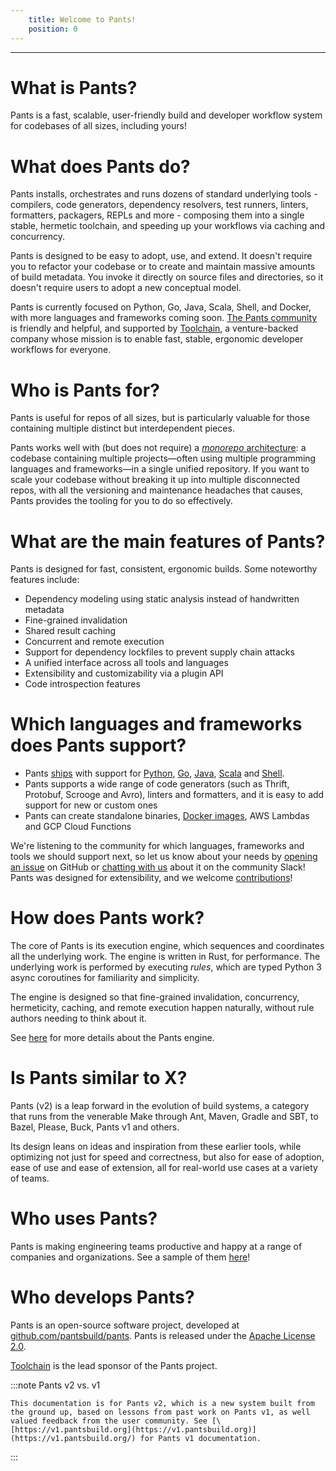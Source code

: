 ```yaml
---
    title: Welcome to Pants!
    position: 0
---
```


---

# What is Pants?

Pants is a fast, scalable, user-friendly build and developer workflow system for codebases of all sizes, including yours!

# What does Pants do?

Pants installs, orchestrates and runs dozens of standard underlying tools - compilers, code generators, dependency resolvers, test runners, linters, formatters, packagers, REPLs and more - composing them into a single stable, hermetic toolchain, and speeding up your workflows via caching and concurrency.

Pants is designed to be easy to adopt, use, and extend. It doesn't require you to refactor your codebase or to create and maintain massive amounts of build metadata. You invoke it directly on source files and directories, so it doesn't require users to adopt a new conceptual model.

Pants is currently focused on Python, Go, Java, Scala, Shell, and Docker, with more languages and frameworks coming soon. [The Pants community](../getting-help/the-pants-community/index.mdx) is friendly and helpful, and supported by [Toolchain](https://toolchain.com/), a venture-backed company whose mission is to enable fast, stable, ergonomic developer workflows for everyone.

# Who is Pants for?

Pants is useful for repos of all sizes, but is particularly valuable for those containing multiple distinct but interdependent pieces.

Pants works well with (but does not require) a [_monorepo_ architecture](https://blog.pantsbuild.org/the-monorepo-approach-to-code-management/): a codebase containing multiple projects—often using multiple programming languages and frameworks—in a single unified repository. If you want to scale your codebase without breaking it up into multiple disconnected repos, with all the versioning and maintenance headaches that causes, Pants provides the tooling for you to do so effectively.

# What are the main features of Pants?

Pants is designed for fast, consistent, ergonomic builds. Some noteworthy features include:

- Dependency modeling using static analysis instead of handwritten metadata
- Fine-grained invalidation
- Shared result caching
- Concurrent and remote execution
- Support for dependency lockfiles to prevent supply chain attacks
- A unified interface across all tools and languages
- Extensibility and customizability via a plugin API
- Code introspection features

# Which languages and frameworks does Pants support?

- Pants [ships](page:language-support) with support for [Python](../python/python-overview/index.mdx), [Go](../go/go-overview.mdx), [Java](../java-and-scala/java-and-scala-overview.mdx), [Scala](../java-and-scala/java-and-scala-overview.mdx) and [Shell](../shell/shell-overview.mdx).
- Pants supports a wide range of code generators (such as Thrift, Protobuf, Scrooge and Avro), linters and formatters, and it is easy to add support for new or custom ones
- Pants can create standalone binaries, [Docker images](../docker/docker-overview.mdx), AWS Lambdas and GCP Cloud Functions

We're listening to the community for which languages, frameworks and tools we should support next, so let us know about your needs by [opening an issue](https://github.com/pantsbuild/pants/issues/new/choose) on GitHub or [chatting with us](../getting-help/the-pants-community/index.mdx) about it on the community Slack!  
Pants was designed for extensibility, and we welcome [contributions](../contributions/contribution-overview.mdx)!

# How does Pants work?

The core of Pants is its execution engine, which sequences and coordinates all the underlying work. The engine is written in Rust, for performance. The underlying work is performed by executing _rules_, which are typed Python 3 async coroutines for familiarity and simplicity.

The engine is designed so that fine-grained invalidation, concurrency, hermeticity, caching, and remote execution happen naturally, without rule authors needing to think about it.

See [here](../getting-started/getting-started/how-does-pants-work.mdx) for more details about the Pants engine.

# Is Pants similar to X?

Pants (v2) is a leap forward in the evolution of build systems, a category that runs from the venerable Make through Ant, Maven, Gradle and SBT, to Bazel, Please, Buck, Pants v1 and others.

Its design leans on ideas and inspiration from these earlier tools, while optimizing not just for speed and correctness, but also for ease of adoption, ease of use and ease of extension, all for real-world use cases at a variety of teams.

# Who uses Pants?

Pants is making engineering teams productive and happy at a range of companies and organizations. See a sample of them [here](page:who-uses-pants)!

# Who develops Pants?

Pants is an open-source software project, developed at [github.com/pantsbuild/pants](https://github.com/pantsbuild/pants). Pants is released under the [Apache License 2.0](https://github.com/pantsbuild/pants/blob/master/LICENSE).

[Toolchain](https://toolchain.com/) is the lead sponsor of the Pants project.

:::note Pants v2 vs. v1

    This documentation is for Pants v2, which is a new system built from the ground up, based on lessons from past work on Pants v1, as well valued feedback from the user community. See [\[https://v1.pantsbuild.org](https://v1.pantsbuild.org)](https://v1.pantsbuild.org/) for Pants v1 documentation.

:::

